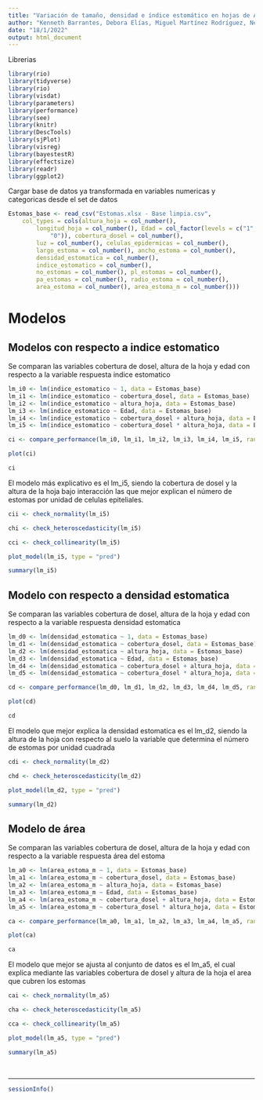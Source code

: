 ```yaml
---
title: "Variación de tamaño, densidad e índice estomático en hojas de Asterogyne martiana (Arecaceae)"
author: "Kenneth Barrantes, Debora Elías, Miguel Martínez Rodríguez, Nelsy Niño, Fermín L. Felipe & Claudia Segovia."
date: "18/1/2022"
output: html_document
---
```


Librerias
```r
library(rio)
library(tidyverse)
library(rio)
library(visdat)
library(parameters)
library(performance)
library(see)
library(knitr)
library(DescTools)
library(sjPlot)
library(visreg)
library(bayestestR)
library(effectsize)
library(readr)
library(ggplot2)
```

Cargar base de datos ya transformada en variables numericas y categoricas desde el set de datos
```r
Estomas_base <- read_csv("Estomas.xlsx - Base limpia.csv", 
    col_types = cols(altura_hoja = col_number(), 
        longitud_hoja = col_number(), Edad = col_factor(levels = c("1", 
            "0")), cobertura_dosel = col_number(), 
        luz = col_number(), celulas_epidermicas = col_number(), 
        largo_estoma = col_number(), ancho_estoma = col_number(), 
        densidad_estomatica = col_number(), 
        indice_estomatico = col_number(), 
        no_estomas = col_number(), pl_estomas = col_number(), 
        pa_estomas = col_number(), radio_estoma = col_number(), 
        area_estoma = col_number(), area_estoma_m = col_number()))
```



# Modelos


## Modelos con respecto a indice estomatico
Se comparan las variables cobertura de dosel, altura de la hoja y edad con respecto a la variable respuesta indice estomatico
```r
lm_i0 <- lm(indice_estomatico ~ 1, data = Estomas_base)
lm_i1 <- lm(indice_estomatico ~ cobertura_dosel, data = Estomas_base)
lm_i2 <- lm(indice_estomatico ~ altura_hoja, data = Estomas_base)
lm_i3 <- lm(indice_estomatico ~ Edad, data = Estomas_base)
lm_i4 <- lm(indice_estomatico ~ cobertura_dosel + altura_hoja, data = Estomas_base)
lm_i5 <- lm(indice_estomatico ~ cobertura_dosel * altura_hoja, data = Estomas_base)

ci <- compare_performance(lm_i0, lm_i1, lm_i2, lm_i3, lm_i4, lm_i5, rank = TRUE)

plot(ci)

ci

```
El modelo más explicativo es el lm_i5, siendo la cobertura de dosel y la altura de la hoja bajo interacción las que mejor explican el número de estomas por unidad de celulas epiteliales.



```r
cii <- check_normality(lm_i5)

```
```r
chi <- check_heteroscedasticity(lm_i5)
```

```r
cci <- check_collinearity(lm_i5)
```
```r
plot_model(lm_i5, type = "pred")
```
```r
summary(lm_i5)
```



## Modelo con respecto a densidad estomatica

Se comparan las variables cobertura de dosel, altura de la hoja y edad con respecto a la variable respuesta densidad estomatica

```r
lm_d0 <- lm(densidad_estomatica ~ 1, data = Estomas_base)
lm_d1 <- lm(densidad_estomatica ~ cobertura_dosel, data = Estomas_base)
lm_d2 <- lm(densidad_estomatica ~ altura_hoja, data = Estomas_base)
lm_d3 <- lm(densidad_estomatica ~ Edad, data = Estomas_base)
lm_d4 <- lm(densidad_estomatica ~ cobertura_dosel + altura_hoja, data = Estomas_base)
lm_d5 <- lm(densidad_estomatica ~ cobertura_dosel * altura_hoja, data = Estomas_base)

cd <- compare_performance(lm_d0, lm_d1, lm_d2, lm_d3, lm_d4, lm_d5, rank = TRUE)

plot(cd)

cd
```
El modelo que mejor explica la densidad estomatica es el lm_d2, siendo la altura de la hoja con respecto al suelo la variable que determina el número de estomas por unidad cuadrada




```r
cdi <- check_normality(lm_d2)

```
```r
chd <- check_heteroscedasticity(lm_d2)
```
```r
plot_model(lm_d2, type = "pred")
```

```r
summary(lm_d2)
```



## Modelo de área

Se comparan las variables cobertura de dosel, altura de la hoja y edad con respecto a la variable respuesta área del estoma

```r
lm_a0 <- lm(area_estoma_m ~ 1, data = Estomas_base)
lm_a1 <- lm(area_estoma_m ~ cobertura_dosel, data = Estomas_base)
lm_a2 <- lm(area_estoma_m ~ altura_hoja, data = Estomas_base)
lm_a3 <- lm(area_estoma_m ~ Edad, data = Estomas_base)
lm_a4 <- lm(area_estoma_m ~ cobertura_dosel + altura_hoja, data = Estomas_base)
lm_a5 <- lm(area_estoma_m ~ cobertura_dosel * altura_hoja, data = Estomas_base)

ca <- compare_performance(lm_a0, lm_a1, lm_a2, lm_a3, lm_a4, lm_a5, rank = TRUE)

plot(ca)

ca
```

El modelo que mejor se ajusta al conjunto de datos es el lm_a5, el cual explica mediante las variables cobertura de dosel y altura de la hoja el area que cubren los estomas


```r
cai <- check_normality(lm_a5)

```

```r
cha <- check_heteroscedasticity(lm_a5)
```
```r
cca <- check_collinearity(lm_a5)
```

```r
plot_model(lm_a5, type = "pred")
```

```r
summary(lm_a5)
```

&nbsp;

---

```r
sessionInfo()
```

